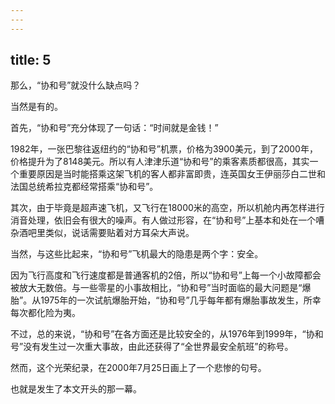 ```yaml
---
---
---
```

title: 5
---



那么，“协和号”就没什么缺点吗？

当然是有的。

首先，“协和号”充分体现了一句话：“时间就是金钱！”

1982年，一张巴黎往返纽约的“协和号”机票，价格为3900美元，到了2000年，价格提升为了8148美元。所以有人津津乐道“协和号”的乘客素质都很高，其实一个重要原因是当时能搭乘这架飞机的客人都非富即贵，连英国女王伊丽莎白二世和法国总统希拉克都经常搭乘“协和号”。

其次，由于毕竟是超声速飞机，又飞行在18000米的高空，所以机舱内再怎样进行消音处理，依旧会有很大的噪声。有人做过形容，在“协和号”上基本和处在一个嘈杂酒吧里类似，说话需要贴着对方耳朵大声说。

当然，与这些比起来，“协和号”飞机最大的隐患是两个字：安全。

因为飞行高度和飞行速度都是普通客机的2倍，所以“协和号”上每一个小故障都会被放大无数倍。与一些零星的小事故相比，“协和号”当时面临的最大问题是“爆胎”。从1975年的一次试航爆胎开始，“协和号”几乎每年都有爆胎事故发生，所幸每次都化险为夷。

不过，总的来说，“协和号”在各方面还是比较安全的，从1976年到1999年，“协和号”没有发生过一次重大事故，由此还获得了“全世界最安全航班”的称号。

然而，这个光荣纪录，在2000年7月25日画上了一个悲惨的句号。

也就是发生了本文开头的那一幕。